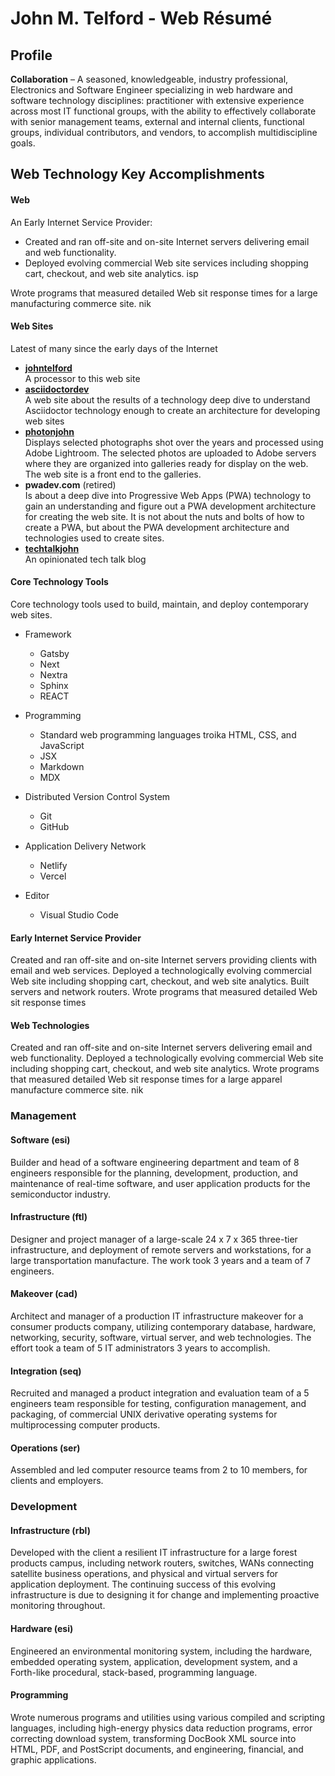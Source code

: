 # John M. Telford - Web Résumé

## Profile
**Collaboration** – A seasoned, knowledgeable, industry professional, Electronics and Software Engineer specializing in web hardware and software technology disciplines: practitioner with extensive experience across most IT functional groups, with the ability to effectively collaborate with senior management teams, external and internal clients, functional groups, individual contributors, and vendors, to accomplish multidiscipline goals.

## Web Technology Key Accomplishments

#### Web
An Early Internet Service Provider:
- Created and ran off-site and on-site Internet servers delivering email and web functionality.
- Deployed evolving commercial Web site services including shopping cart, checkout, and web site analytics. isp  

Wrote programs that measured detailed Web sit response times for a large manufacturing commerce site. nik

#### Web Sites
Latest of many since the early days of the Internet 

- **[johntelford](http://johntelford.com)**    
	A processor to this web site
- **[asciidoctordev](https://asciidoctordev.com)**  
	A web site about the results of a technology deep dive to understand Asciidoctor technology enough to create an architecture for developing web sites
- **[photonjohn](https://photonjohn.com)**   
	Displays selected photographs shot over the years and processed using Adobe Lightroom. The selected photos are uploaded to Adobe servers where they are organized into galleries ready for display on the web. The web site is a front end to the galleries.
- **pwadev.com**  (retired)  
	Is about a deep dive into Progressive Web Apps (PWA) technology to gain an understanding and figure out a PWA development architecture for creating the web site. It is not about the nuts and bolts of how to create a PWA, but about the PWA development architecture and technologies used to create sites.
- **[techtalkjohn](https://techtalkjohn.com)**  
	An opinionated tech talk blog

#### Core Technology Tools 
Core technology tools used to build, maintain, and deploy contemporary web sites.

- Framework
	- Gatsby
	- Next
	- Nextra
	- Sphinx
	- REACT

- Programming
	- Standard web programming languages troika HTML, CSS, and JavaScript
	- JSX
	- Markdown
	- MDX

- Distributed Version Control System
	- Git
	- GitHub

- Application Delivery Network
	- Netlify
	- Vercel

- Editor
	- Visual Studio Code

#### Early Internet Service Provider
Created and ran off-site and on-site Internet servers providing clients with email and web services. Deployed a technologically evolving commercial Web site including shopping cart, checkout, and web site analytics. Built servers and network routers. Wrote programs that measured detailed Web sit response times

#### Web Technologies
Created and ran off-site and on-site Internet servers delivering email and web functionality. Deployed a technologically evolving commercial Web site including shopping cart, checkout, and web site analytics. Wrote programs that measured detailed Web sit response times for a large apparel manufacture commerce site. nik


### Management
#### Software (esi)
Builder and head of a software engineering department and  team of 8 engineers responsible for the planning, development, production, and maintenance of real-time software, and user application products for the semiconductor industry.

#### Infrastructure (ftl)
Designer and project manager of a large-scale 24 x 7 x 365 three-tier infrastructure, and deployment of remote servers and workstations, for a large transportation manufacture. The work took 3 years and a team of 7 engineers.

#### Makeover (cad)
Architect and manager of a production IT infrastructure makeover for a consumer products company, utilizing contemporary database, hardware, networking, security, software, virtual server, and web technologies. The effort took a team of 5 IT administrators 3 years to accomplish.

#### Integration (seq)
Recruited and managed a product integration and evaluation team of a 5 engineers  team responsible for testing, configuration management, and packaging, of commercial UNIX derivative operating systems for multiprocessing computer products.

#### Operations (ser)
Assembled and led computer resource teams from 2 to 10 members, for clients and employers.

### Development
#### Infrastructure (rbl)
Developed with the client a resilient IT infrastructure for a large forest products campus, including network routers, switches, WANs connecting satellite business operations, and physical and virtual servers for application deployment. The continuing success of this evolving infrastructure is due to designing it for change and implementing proactive monitoring throughout.

#### Hardware (esi)
Engineered an environmental monitoring system, including the hardware, embedded operating system, application, development system, and a Forth-like procedural, stack-based, programming language.

#### Programming
Wrote numerous programs and utilities using various compiled and scripting languages, including high-energy physics data reduction programs, error correcting download system, transforming DocBook XML source into HTML, PDF, and PostScript documents, and engineering, financial, and graphic applications.
  


